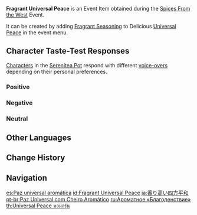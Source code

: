 {{Item Infobox
|id           = 101750
|image        = Item Fragrant Universal Peace.png
|type         = Consumables
|group2       = Event Items
|invCategory  = Precious Items
|group        = Fragrant Dishes
|quality      = 3
|description  = A delicious dish with some extra seasoning! It gives off a titillating aroma... But whose tastes will this dish suit? Invite your friends, invite your pals &mdash; get them to try this new dish!
|source1      = [[Spices From the West]] Event
|event        = Spices From the West
}}
'''Fragrant Universal Peace''' is an Event Item obtained during the [[Spices From the West]] Event.

It can be created by adding [[Fragrant Seasoning]] to Delicious [[Universal Peace]] in the event menu.

==Character Taste-Test Responses==
[[Characters]] in the [[Serenitea Pot]] respond with different [[Spices From the West/Voice-Overs|voice-overs]] depending on their personal preferences.

===Positive===
{{Card List|Albedo,Eula,Fischl,Ganyu,Gorou,Kamisato Ayaka,Kamisato Ayato,Noelle,Raiden Shogun,Sangonomiya Kokomi,Sayu,Sucrose,Yoimiya}}

===Negative===
{{Card List|Diona,Hu Tao,Kaeya,Kujou Sara,Razor,Rosaria,Thoma,Venti,Xingqiu,Xinyan}}

===Neutral===
{{Card List|Amber,Arataki Itto,Barbara,Beidou,Bennett,Chongyun,Diluc,Jean,Kaedehara Kazuha,Keqing,Klee,Lisa,Mona,Ningguang,Qiqi,Shenhe,Tartaglia,Xiangling,Xiao,Yae Miko,Yanfei,Yelan,Yun Jin,Zhongli}}

==Other Languages==
{{Other Languages
|default_hidden = 1
|en      = Fragrant Universal Peace
|zhs     = 香气四溢的四方和平
|zhs_rm  = Xiāngqìsìyì de Sìfāng Hépíng
|zht     = 香氣四溢的四方和平
|zht_rm  = Xiāngqìsìyì de Sìfāng Hépíng
|ja      = 香り高い四方平和
|ja_rm   = Kaoritakai Shihouheiwa
|ko      = 향기로운 세계 평화
|ko_rm   = Hyanggiroun Segye Pyeonghwa
|es      = Paz universal aromática
|fr      = Paix universelle (parfumée)
|ru      = Ароматное «Благоденствие»
|th      = Universal Peace หอมกรุ่น
|th_rm   = Universal Peace Hom Krun
|vi      = Thế Giới Hòa Bình Thơm Lừng
|de      = Duftender Weltfrieden
|id      = Fragrant Universal Peace
|pt      = Paz Universal com Cheiro Aromático
|tr      = Baharatlı Dünya Barışı
|it      = Pace universale fragrante
}}

==Change History==
{{Change History|2.6}}

==Navigation==
{{Precious Navbox|Item}}

[[es:Paz universal aromática]]
[[id:Fragrant Universal Peace]]
[[ja:香り高い四方平和]]
[[pt-br:Paz Universal com Cheiro Aromático]]
[[ru:Ароматное «Благоденствие»]]
[[th:Universal Peace หอมกรุ่น]]